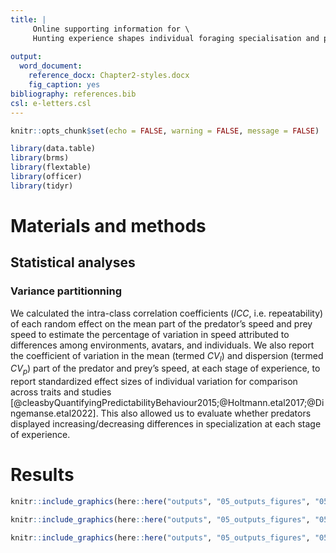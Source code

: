 ```yaml
---
title: |
     Online supporting information for \
     Hunting experience shapes individual foraging specialisation and predator-prey interactions in an online videogame
    
output: 
  word_document:
    reference_docx: Chapter2-styles.docx
    fig_caption: yes
bibliography: references.bib
csl: e-letters.csl
---
```


```r

knitr::opts_chunk$set(echo = FALSE, warning = FALSE, message = FALSE)

library(data.table)
library(brms)
library(flextable)
library(officer)
library(tidyr)

```



\newpage
# Materials and methods

## Statistical analyses

### Variance partitionning

We calculated the intra-class correlation coefficients ($ICC$, i.e. repeatability) of each random effect on the mean part of the predator's speed and prey speed to estimate the percentage of variation in speed attributed to differences among environments, avatars, and individuals. We also report the coefficient of variation in the mean (termed $CV_I$) and dispersion (termed $CV_p$) part of the predator and prey's speed, at each stage of experience, to report standardized effect sizes of individual variation for comparison across traits and studies [@cleasbyQuantifyingPredictabilityBehaviour2015;@Holtmann.etal2017;@Dingemanse.etal2022]. This also allowed us to evaluate whether predators displayed increasing/decreasing differences in specialization at each stage of experience.


\newpage
# Results

```r

knitr::include_graphics(here::here("outputs", "05_outputs_figures", "05_figureS1.png"))

```


```r

knitr::include_graphics(here::here("outputs", "05_outputs_figures", "05_figureS2.png"))

```


```r

knitr::include_graphics(here::here("outputs", "05_outputs_figures", "05_figureS4.png"))

```


